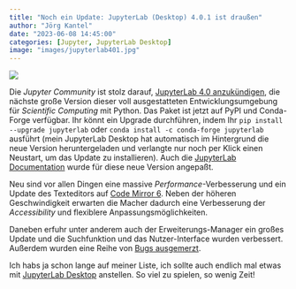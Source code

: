 ```yaml
---
title: "Noch ein Update: JupyterLab (Desktop) 4.0.1 ist draußen"
author: "Jörg Kantel"
date: "2023-06-08 14:45:00"
categories: [Jupyter, JupyterLab Desktop]
image: "images/jupyterlab401.jpg"
---
```


[![](images/jupyterlab401-b.jpg)](https://miro.medium.com/v2/resize:fit:1400/format:webp/1*Y3aNGoRED2q0pWjlHmr9wg.png)

Die *Jupyter Community* ist stolz darauf, [JupyterLab 4.0 anzukündigen](https://blog.jupyter.org/jupyterlab-4-0-is-here-388d05e03442), die nächste große Version dieser voll ausgestatteten Entwicklungsumgebung für *Scientific Computing* mit Python. Das Paket ist jetzt auf PyPI und Conda-Forge verfügbar. Ihr könnt ein Upgrade durchführen, indem Ihr `pip install --upgrade jupyterlab` oder `conda install -c conda-forge jupyterlab` ausführt (mein JupyterLab Desktop hat automatisch im Hintergrund die neue Version heruntergeladen und verlangte nur noch per Klick einen Neustart, um das Update zu installieren). Auch die [JupyterLab Documentation](https://jupyterlab.readthedocs.io/en/latest/index.html) wurde für diese neue Version angepaßt.

Neu sind vor allen Dingen eine massive *Performance*-Verbesserung und ein Update des Texteditors auf [Code Mirror 6](https://codemirror.net/). Neben der höheren Geschwindigkeit erwarten die Macher dadurch eine Verbesserung der *Accessibility* und flexiblere Anpassungsmöglichkeiten.

Daneben erfuhr unter anderem auch der Erweiterungs-Manager ein großes Update und die Suchfunktion und das Nutzer-Interface wurden verbessert. Außerdem wurden eine Reihe von [Bugs ausgemerzt](https://github.com/jupyterlab/jupyterlab/releases/tag/v4.0.0rc0).

Ich habs ja schon lange auf meiner Liste, ich sollte auch endlich mal etwas mit [JupyterLab Desktop](http://cognitiones.kantel-chaos-team.de/programmierung/python/jupyterlabdesktop.html) anstellen. So viel zu spielen, so wenig Zeit!